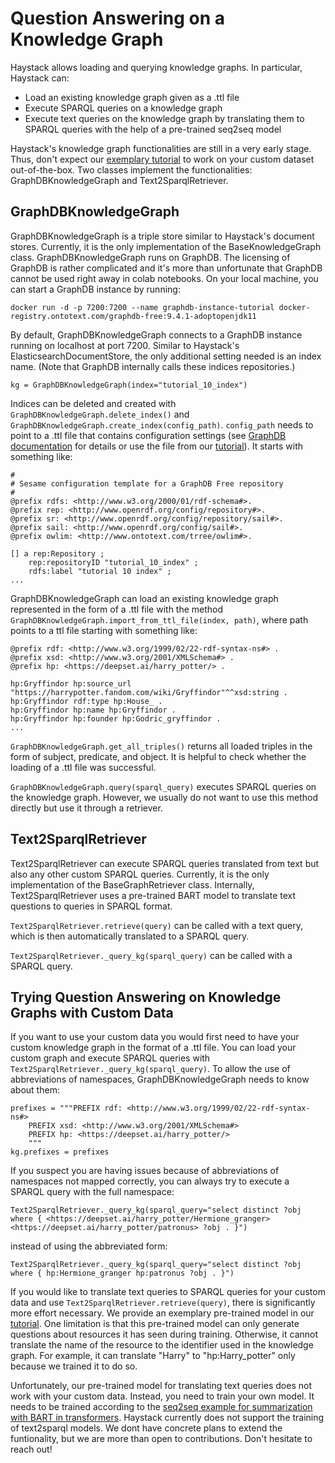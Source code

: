 # Question Answering on a Knowledge Graph

Haystack allows loading and querying knowledge graphs. In particular, Haystack can:

- Load an existing knowledge graph given as a .ttl file
- Execute SPARQL queries on a knowledge graph
- Execute text queries on the knowledge graph by translating them to SPARQL queries with the help of a pre-trained seq2seq model

Haystack's knowledge graph functionalities are still in a very early stage. Thus, don't expect our [exemplary tutorial](https://github.com/deepset-ai/haystack/blob/v1.0.0/tutorials/Tutorial10_Knowledge_Graph.py) to work on your custom dataset out-of-the-box.
Two classes implement the functionalities: GraphDBKnowledgeGraph and Text2SparqlRetriever.

<div style={{ marginBottom: "3rem" }} />

## GraphDBKnowledgeGraph

GraphDBKnowledgeGraph is a triple store similar to Haystack's document stores. Currently, it is the only implementation of the BaseKnowledgeGraph class.
GraphDBKnowledgeGraph runs on GraphDB. The licensing of GraphDB is rather complicated and it's more than unfortunate that GraphDB cannot be used right away in colab notebooks.
On your local machine, you can start a GraphDB instance by running:

`docker run -d -p 7200:7200 --name graphdb-instance-tutorial docker-registry.ontotext.com/graphdb-free:9.4.1-adoptopenjdk11`

By default, GraphDBKnowledgeGraph connects to a GraphDB instance running on localhost at port 7200.
Similar to Haystack's ElasticsearchDocumentStore, the only additional setting needed is an index name.
(Note that GraphDB internally calls these indices repositories.)

`kg = GraphDBKnowledgeGraph(index="tutorial_10_index")`

Indices can be deleted and created with `GraphDBKnowledgeGraph.delete_index()` and `GraphDBKnowledgeGraph.create_index(config_path)`.
`config_path` needs to point to a .ttl file that contains configuration settings (see [GraphDB documentation](https://graphdb.ontotext.com/documentation/free/configuring-a-repository.html#configure-a-repository-programmatically) for details or use the file from our [tutorial](https://github.com/deepset-ai/haystack/blob/v1.0.0/tutorials/Tutorial10_Knowledge_Graph.py)). It starts with something like:

```
#
# Sesame configuration template for a GraphDB Free repository
#
@prefix rdfs: <http://www.w3.org/2000/01/rdf-schema#>.
@prefix rep: <http://www.openrdf.org/config/repository#>.
@prefix sr: <http://www.openrdf.org/config/repository/sail#>.
@prefix sail: <http://www.openrdf.org/config/sail#>.
@prefix owlim: <http://www.ontotext.com/trree/owlim#>.

[] a rep:Repository ;
    rep:repositoryID "tutorial_10_index" ;
    rdfs:label "tutorial 10 index" ;
...
```

GraphDBKnowledgeGraph can load an existing knowledge graph represented in the form of a .ttl file with the method `GraphDBKnowledgeGraph.import_from_ttl_file(index, path)`, where path points to a ttl file starting with something like:

```
@prefix rdf: <http://www.w3.org/1999/02/22-rdf-syntax-ns#> .
@prefix xsd: <http://www.w3.org/2001/XMLSchema#> .
@prefix hp: <https://deepset.ai/harry_potter/> .

hp:Gryffindor hp:source_url "https://harrypotter.fandom.com/wiki/Gryffindor"^^xsd:string .
hp:Gryffindor rdf:type hp:House_ .
hp:Gryffindor hp:name hp:Gryffindor .
hp:Gryffindor hp:founder hp:Godric_gryffindor .
...
```

`GraphDBKnowledgeGraph.get_all_triples()` returns all loaded triples in the form of subject, predicate, and object. It is helpful to check whether the loading of a .ttl file was successful.

`GraphDBKnowledgeGraph.query(sparql_query)` executes SPARQL queries on the knowledge graph. However, we usually do not want to use this method directly but use it through a retriever.

<div style={{ marginBottom: "3rem" }} />

## Text2SparqlRetriever

Text2SparqlRetriever can execute SPARQL queries translated from text but also any other custom SPARQL queries. Currently, it is the only implementation of the BaseGraphRetriever class.
Internally, Text2SparqlRetriever uses a pre-trained BART model to translate text questions to queries in SPARQL format.

`Text2SparqlRetriever.retrieve(query)` can be called with a text query, which is then automatically translated to a SPARQL query.

`Text2SparqlRetriever._query_kg(sparql_query)` can be called with a SPARQL query.

<div style={{ marginBottom: "3rem" }} />

## Trying Question Answering on Knowledge Graphs with Custom Data

If you want to use your custom data you would first need to have your custom knowledge graph in the format of a .ttl file.
You can load your custom graph and execute SPARQL queries with `Text2SparqlRetriever._query_kg(sparql_query)`. To allow the use of abbreviations of namespaces, GraphDBKnowledgeGraph needs to know about them:

```
prefixes = """PREFIX rdf: <http://www.w3.org/1999/02/22-rdf-syntax-ns#>
    PREFIX xsd: <http://www.w3.org/2001/XMLSchema#>
    PREFIX hp: <https://deepset.ai/harry_potter/>
    """
kg.prefixes = prefixes
```

If you suspect you are having issues because of abbreviations of namespaces not mapped correctly, you can always try to execute a SPARQL query with the full namespace:

`Text2SparqlRetriever._query_kg(sparql_query="select distinct ?obj where { <https://deepset.ai/harry_potter/Hermione_granger> <https://deepset.ai/harry_potter/patronus> ?obj . }")`

instead of using the abbreviated form:

`Text2SparqlRetriever._query_kg(sparql_query="select distinct ?obj where { hp:Hermione_granger hp:patronus ?obj . }")`

If you would like to translate text queries to SPARQL queries for your custom data and use `Text2SparqlRetriever.retrieve(query)`, there is significantly more effort necessary.
We provide an exemplary pre-trained model in our [tutorial](https://github.com/deepset-ai/haystack/blob/v1.0.0/tutorials/Tutorial10_Knowledge_Graph.py).
One limitation is that this pre-trained model can only generate questions about resources it has seen during training.
Otherwise, it cannot translate the name of the resource to the identifier used in the knowledge graph.
For example, it can translate "Harry" to "hp:Harry_potter" only because we trained it to do so.

Unfortunately, our pre-trained model for translating text queries does not work with your custom data.
Instead, you need to train your own model. It needs to be trained according to the [seq2seq example for summarization with BART in transformers](https://github.com/huggingface/transformers/tree/master/examples/legacy/seq2seq).
Haystack currently does not support the training of text2sparql models. We dont have concrete plans to extend the funtionality, but we are more than open to contributions. Don't hesitate to reach out!
